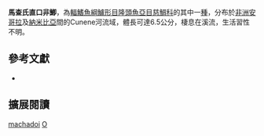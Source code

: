 {{Speciesbox
| name = 馬查氏直口非鯽
| status = LC
| status_system = IUCN3.1
| image = 
| image_width = 260px
| image_caption = 
| genus = Orthochromis
| species = machadoi
| authority = [[Poll|Poll]], 1967
| synonyms = *''Haplochromis machadoi''<br /><small>Poll, 1967</small>
*''Schwetzochromis machadoi''<br /><small>Poll, 1967</small>
}}
'''馬查氏直口非鯽'''，為[[輻鰭魚綱|輻鰭魚綱]][[鱸形目|鱸形目]][[隆頭魚亞目|隆頭魚亞目]][[慈鯛科|慈鯛科]]的其中一[[種|種]]，分布於[[非洲|非洲]][[安哥拉|安哥拉]]及[[納米比亞|納米比亞]]間的Cunene河流域，體長可達6.5公分，棲息在溪流，生活習性不明。

== 參考文獻 ==
*{{FishBase_species|genus=Orthochromis|species=machadoi|year=2013|month=4}}

== 擴展閱讀 ==
{{refbegin}}
{{wikispecies-inline|Orthochromis machadoi|馬查氏直口非鯽}}
{{refend}}
{{Taxonbar|from=Q3644177}}

[[Category:直口非鯽屬|machadoi]]
[[Category:1967年描述的魚類|O]]


{{鱸形目小作品}}